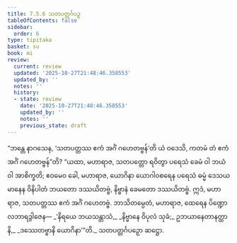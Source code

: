 ```yaml
---
title: 7.5.6 သတပတ္တင်္ဂပဉှ
tableOfContents: false
sidebar:
  order: 6
type: tipitaka
basket: su
book: mi
review:
  current: review
  updated: '2025-10-27T21:48:46.358553'
  updated_by: ''
  notes: ''
  history:
  - state: review
    date: '2025-10-27T21:48:46.358553'
    updated_by: ''
    notes: ''
    previous_state: draft
---
```



<ReviewStatus review={frontmatter.review} showDetails={true} />

<HypothesisAnnotation frontmatter={frontmatter} />

<DynamicBreadcrumb />

<Division number="270" book="mi" e="ch" v="28">

<Paragraph number="1912" book="mi">
“ဘန္တေ နာဂသေန, ‘သတပတ္တဿ ဧကံ အင်္ဂံ ဂဟေတဗ္ဗန်’တိ ယံ ဝဒေသိ, ကတမံ တံ ဧကံ အင်္ဂံ ဂဟေတဗ္ဗန်”တိ? “ယထာ, မဟာရာဇ, သတပတ္တော ရဝိတွာ ပရေသံ ခေမံ ဝါ ဘယံ ဝါ အာစိက္ခတိ; ဧဝမေဝ ခေါ, မဟာရာဇ, ယောဂိနာ ယောဂါဝစရေန ပရေသံ ဓမ္မံ ဒေသယမာနေန ဝိနိပါတံ ဘယတော ဒဿယိတဗ္ဗံ, နိဗ္ဗာနံ ခေမတော ဒဿယိတဗ္ဗံ. ဣဒံ, မဟာရာဇ, သတပတ္တဿ ဧကံ အင်္ဂံ ဂဟေတဗ္ဗံ. ဘာသိတမ္ပေတံ, မဟာရာဇ, ထေရေန ပိဏ္ဍောလဘာရဒွါဇေန—
</Paragraph>

<Paragraph number="1913" type="verses" book="mi">
_‘နိရယေ ဘယသန္တာသံ,_  
_နိဗ္ဗာနေ ဝိပုလံ သုခံ;_  
ဥဘယာနေတာနတ္ထာနိ,_  
_ဒဿေတဗ္ဗာနိ ယောဂိနာ’”တိ._  


</Paragraph>
</Division>

<Paragraph number="1914" type="center" book="mi">
သတပတ္တင်္ဂပဉှော ဆဋ္ဌော.
</Paragraph>